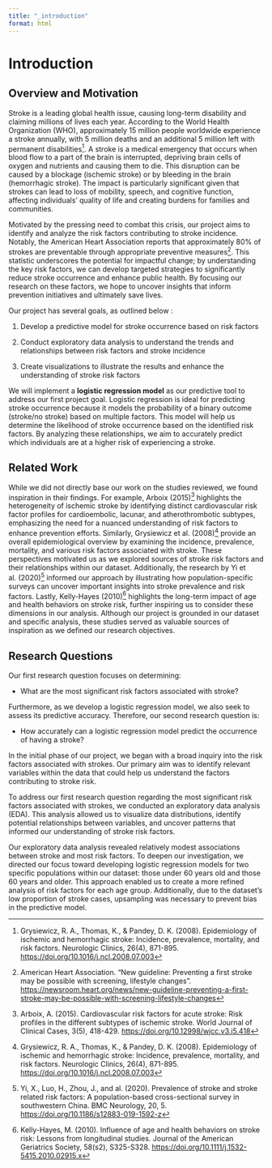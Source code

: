 ```yaml
---
title: "_introduction"
format: html
---
```


# Introduction

## Overview and Motivation

Stroke is a leading global health issue, causing long-term disability and claiming millions of lives each year. According to the World Health Organization (WHO), approximately 15 million people worldwide experience a stroke annually, with 5 million deaths and an additional 5 million left with permanent disabilities[^1]. A stroke is a medical emergency that occurs when blood flow to a part of the brain is interrupted, depriving brain cells of oxygen and nutrients and causing them to die. This disruption can be caused by a blockage (ischemic stroke) or by bleeding in the brain (hemorrhagic stroke). The impact is particularly significant given that strokes can lead to loss of mobility, speech, and cognitive function, affecting individuals’ quality of life and creating burdens for families and communities.

Motivated by the pressing need to combat this crisis, our project aims to identify and analyze the risk factors contributing to stroke incidence. Notably, the American Heart Association reports that approximately 80% of strokes are preventable through appropriate preventive measures[^2]. This statistic underscores the potential for impactful change; by understanding the key risk factors, we can develop targeted strategies to significantly reduce stroke occurrence and enhance public health. By focusing our research on these factors, we hope to uncover insights that inform prevention initiatives and ultimately save lives.

[^1]: Grysiewicz, R. A., Thomas, K., & Pandey, D. K. (2008). Epidemiology of ischemic and hemorrhagic stroke: Incidence, prevalence, mortality, and risk factors. Neurologic Clinics, 26(4), 871-895. <https://doi.org/10.1016/j.ncl.2008.07.003>

[^2]: American Heart Association. “New guideline: Preventing a first stroke may be possible with screening, lifestyle changes”. <https://newsroom.heart.org/news/new-guideline-preventing-a-first-stroke-may-be-possible-with-screening-lifestyle-changes>

Our project has several goals, as outlined below :

1)  Develop a predictive model for stroke occurrence based on risk factors

2)  Conduct exploratory data analysis to understand the trends and relationships between risk factors and stroke incidence

3)  Create visualizations to illustrate the results and enhance the understanding of stroke risk factors

We will implement a **logistic regression model** as our predictive tool to address our first project goal. Logistic regression is ideal for predicting stroke occurrence because it models the probability of a binary outcome (stroke/no stroke) based on multiple factors. This model will help us determine the likelihood of stroke occurrence based on the identified risk factors. By analyzing these relationships, we aim to accurately predict which individuals are at a higher risk of experiencing a stroke.

## Related Work

While we did not directly base our work on the studies reviewed, we found inspiration in their findings. For example, Arboix (2015)[^3] highlights the heterogeneity of ischemic stroke by identifying distinct cardiovascular risk factor profiles for cardioembolic, lacunar, and atherothrombotic subtypes, emphasizing the need for a nuanced understanding of risk factors to enhance prevention efforts. Similarly, Grysiewicz et al. (2008)[^4] provide an overall epidemiological overview by examining the incidence, prevalence, mortality, and various risk factors associated with stroke. These perspectives motivated us as we explored sources of stroke risk factors and their relationships within our dataset. Additionally, the research by Yi et al. (2020)[^5] informed our approach by illustrating how population-specific surveys can uncover important insights into stroke prevalence and risk factors. Lastly, Kelly-Hayes (2010)[^6] highlights the long-term impact of age and health behaviors on stroke risk, further inspiring us to consider these dimensions in our analysis. Although our project is grounded in our dataset and specific analysis, these studies served as valuable sources of inspiration as we defined our research objectives. 

[^3]: Arboix, A. (2015). Cardiovascular risk factors for acute stroke: Risk profiles in the different subtypes of ischemic stroke. World Journal of Clinical Cases, 3(5), 418-429. <https://doi.org/10.12998/wjcc.v3.i5.418>

[^4]: Grysiewicz, R. A., Thomas, K., & Pandey, D. K. (2008). Epidemiology of ischemic and hemorrhagic stroke: Incidence, prevalence, mortality, and risk factors. Neurologic Clinics, 26(4), 871-895. <https://doi.org/10.1016/j.ncl.2008.07.003>

[^5]: Yi, X., Luo, H., Zhou, J., and al. (2020). Prevalence of stroke and stroke related risk factors: A population-based cross-sectional survey in southwestern China. BMC Neurology, 20, 5. <https://doi.org/10.1186/s12883-019-1592-z>

[^6]: Kelly-Hayes, M. (2010). Influence of age and health behaviors on stroke risk: Lessons from longitudinal studies. Journal of the American Geriatrics Society, 58(s2), S325-S328. <https://doi.org/10.1111/j.1532-5415.2010.02915.x>

## Research Questions

Our first research question focuses on determining:

-   What are the most significant risk factors associated with stroke?

Furthermore, as we develop a logistic regression model, we also seek to assess its predictive accuracy. Therefore, our second research question is:

-   How accurately can a logistic regression model predict the occurrence of having a stroke?

In the initial phase of our project, we began with a broad inquiry into the risk factors associated with strokes. Our primary aim was to identify relevant variables within the data that could help us understand the factors contributing to stroke risk. 

To address our first research question regarding the most significant risk factors associated with strokes, we conducted an exploratory data analysis (EDA). This analysis allowed us to visualize data distributions, identify potential relationships between variables, and uncover patterns that informed our understanding of stroke risk factors. 

Our exploratory data analysis revealed relatively modest associations between stroke and most risk factors. To deepen our investigation, we directed our focus toward developing logistic regression models for two specific populations within our dataset: those under 60 years old and those 60 years and older. This approach enabled us to create a more refined analysis of risk factors for each age group. Additionally, due to the dataset's low proportion of stroke cases, upsampling was necessary to prevent bias in the predictive model.
